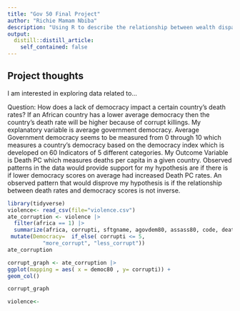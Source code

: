 ```yaml
---
title: "Gov 50 Final Project"
author: "Richie Mamam Nbiba"
description: "Using R to describe the relationship between wealth disparities and mortality rates in regards of health care access."
output:
  distill::distill_article:
    self_contained: false
---
```




## Project thoughts

I am interested in exploring data related to...

Question: How does a lack of democracy impact a certain country’s death rates?
If an African country has a lower average democracy then the country’s death rate will be higher because of corrupt killings. My explanatory variable is average government democracy. Average Government democracy seems to be measured from 0 through 10 which measures a country’s democracy based on the democracy index which is developed on 60 Indicators of 5 different categories. My Outcome Variable is Death PC which measures deaths per capita in a given country. Observed patterns in the data would provide support for my hypothesis are if there is if lower democracy scores on average had increased Death PC rates.  An observed pattern that would disprove my hypothesis is if the relationship between death rates and democracy scores is not inverse. 

```r
library(tidyverse)
violence<- read_csv(file="violence.csv")
ate_corruption <- violence |>
  filter(africa == 1) |>
  summarize(africa, corrupti, sftgname, agovdem80, assass80, code, deathsPC80, democ80, deathsPC80) |>
 mutate(Democracy=  if_else( corrupti <= 5, 
           "more_corrupt", "less_corrupt")) 
ate_corruption

corrupt_graph <- ate_corruption |>
ggplot(mapping = aes( x = democ80 , y= corrupti)) +
geom_col()

corrupt_graph
```
```r
violence<- 
  
```


